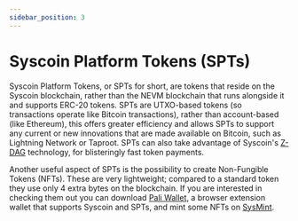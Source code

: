 ```yaml
---
sidebar_position: 3
---
```


# Syscoin Platform Tokens (SPTs)



Syscoin Platform Tokens, or SPTs for short, are tokens that reside on the Syscoin blockchain, rather than the NEVM blockchain that runs alongside it and supports ERC-20 tokens. SPTs are UTXO-based tokens (so transactions operate like Bitcoin transactions), rather than account-based (like Ethereum), this offers greater efficiency and allows SPTs to support any current or new innovations that are made available on Bitcoin, such as Lightning Network or Taproot. SPTs can also take advantage of Syscoin's [Z-DAG](z-dag) technology, for blisteringly fast token payments.



Another useful aspect of SPTs is the possibility to create Non-Fungible Tokens (NFTs). These are very lightweight; compared to a standard token they use only 4 extra bytes on the blockchain. If you are interested in checking them out you can download [Pali Wallet](https://paliwallet.com/), a browser extension wallet that supports Syscoin and SPTs, and mint some NFTs on [SysMint](https://sysmint.paliwallet.com/).

